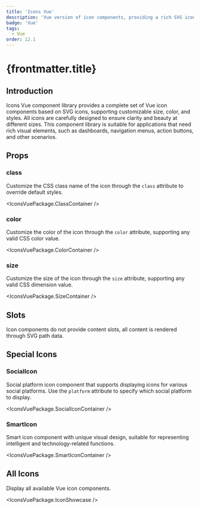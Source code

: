 ```yaml
---
title: 'Icons Vue'
description: 'Vue version of icon components, providing a rich SVG icon library'
badge: 'Vue'
tags:
  - Vue
order: 12.1
---
```



# {frontmatter.title}

## Introduction

Icons Vue component library provides a complete set of Vue icon components based on SVG icons, supporting customizable size, color, and styles. All icons are carefully designed to ensure clarity and beauty at different sizes. This component library is suitable for applications that need rich visual elements, such as dashboards, navigation menus, action buttons, and other scenarios.

## Props

### class

Customize the CSS class name of the icon through the `class` attribute to override default styles.

<IconsVuePackage.ClassContainer />

### color

Customize the color of the icon through the `color` attribute, supporting any valid CSS color value.

<IconsVuePackage.ColorContainer />

### size

Customize the size of the icon through the `size` attribute, supporting any valid CSS dimension value.

<IconsVuePackage.SizeContainer />

## Slots

Icon components do not provide content slots, all content is rendered through SVG path data.

## Special Icons

### SocialIcon

Social platform icon component that supports displaying icons for various social platforms. Use the `platform` attribute to specify which social platform to display.

<IconsVuePackage.SocialIconContainer />

### SmartIcon

Smart icon component with unique visual design, suitable for representing intelligent and technology-related functions.

<IconsVuePackage.SmartIconContainer />

## All Icons

Display all available Vue icon components.

<IconsVuePackage.IconShowcase />
